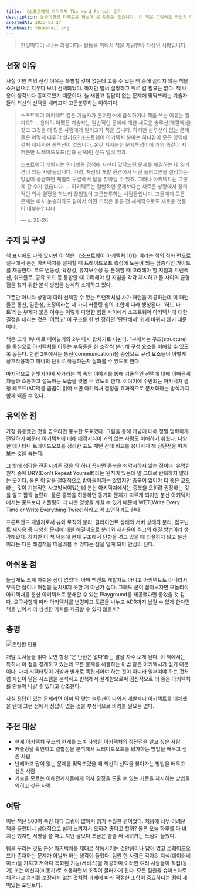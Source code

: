 ```yaml
---
title: 《소프트웨어 아키텍처 The Hard Parts》 읽기
description: 눈송이만큼 다채로운 현실에 은 탄환은 없습니다. 이 책은 그럼에도 최선의 아키텍처를 설계해야 할 때 필요한 지침을 제공합니다.
createdAt: 2023-03-27
thumbnail: thumbnail.png
---
```


> 한빛미디어 \<나는 리뷰어다\> 활동을 위해서 책을 제공받아 작성된 서평입니다.

## 선정 이유

사실 이번 책의 선정 이유는 특별할 것이 없는데 고를 수 있는 책 중에 끌리지 않는 책을 소거법으로 지우다 보니 선택되었다. 하지만 벌써 실망하고 뒤로 갈 필요는 없다. 책 내용이 생각보다 흥미로웠기 때문이다. 늘 새롭고 정답이 없는 문제에 맞닥뜨리는 기술자들이 최선의 선택을 내리고자 고군분투하는 이야기다.

> 소프트웨어 아키텍트 같은 기술자가 콘퍼런스에 참석하거나 책을 쓰는 이유는 뭘까요? … 용어야 어쨌든 기술자는 일반적인 문제에 대한 새로운 솔루션(해결책)을 찾고 그것을 더 많은 사람에게 알리고자 책을 씁니다.
> 하지만 솔루션이 없는 문제들은 어떻게 다뤄야 할까요? 소프트웨어 아키텍처 분야는 하나같이 모든 영역에 걸쳐 제네릭한 솔루션이 없습니다. 온갖 지저분한 문제투성이에 거의 똑같이 지저분한 트레이드오프(상충 관계)만 잔뜩 널려 있죠.
>
> 소프트웨어 개발자는 인터넷을 검색해 자신이 맞닥뜨린 문제를 해결하는 데 일가견이 있는 사람들입니다. 가령, 자신의 개발 환경에서 어떤 플러그인을 설정하는 방법이 궁금하면 재빨리 구글에서 답을 찾아낼 수 있죠.
> 그러나 아키텍트는 그렇게 할 수가 없습니다.
> … 아키텍트는 일반적인 문제보다는 새로운 상황에서 창의적인 의사 결정을 하느라 끊임없이 고군분투하는 사람들입니다. 그들에게 모든 문제는 마치 눈송이와도 같아서 어떤 조직은 물론 전 세계적으로도 새로운 것들이 대부분입니다.
>
> — p. 25-26

## 주제 및 구성

책 표지에도 나와 있지만 이 책은 《소프트웨어 아키텍처 101》이라는 책의 심화 편으로 실무에서 분산 아키텍처를 설계할 때 트레이드오프 측정에 도움이 되는 심층적인 가이드를 제공한다. 코드 변동성, 확장성, 유지보수성 등 분해할 때 고려해야 할 지침과 트랜잭션, 워크플로, 공유 코드 등 통합할 때 고려해야 할 지침을 각각 제시하고 둘 사이의 균형점을 찾기 위한 분석 방법을 상세히 소개하고 있다.

그뿐만 아니라 상황에 따라 선택할 수 있는 트랜잭셔널 사가 패턴을 제공하는데 이 패턴들은 통신, 일관성, 조정이라는 세 가지 커플링 힘의 조합에 따라 생성된다. '하드 파트'라는 부제가 붙은 이유는 이렇게 다양한 힘들 사이에서 소프트웨어 아키텍처에 대한 결정을 내리는 것은 '어렵고' 이 구조를 한 번 정하면 '단단해서' 쉽게 바뀌지 않기 때문이다.

책은 크게 1부 따로 떼어놓기와 2부 다시 합치기로 나뉜다. 1부에서는 구조(structure)를 중심으로 아키텍처를 이루는 부품들을 한 조각씩 분리해 구성 요소를 이해할 수 있도록 돕는다. 한편 2부에서는 통신(communication)을 중심으로 구성 요소들이 어떻게 상호작용하고 하나의 단위로 작동하는지 살펴볼 수 있도록 한다.

마지막으로 한빛가이버 사가라는 책 속의 이야기를 통해 기술적인 선택에 대해 이해관계자들과 소통하고 설득하는 모습을 엿볼 수 있도록 한다. 이야기에 수반되는 아키텍처 결정 레코드(ADR)를 곰곰이 읽어 보면 아키텍처 결정을 효과적으로 문서화하는 방식까지 함께 배울 수 있다.

## 유익한 점

가장 유용했던 것을 꼽으라면 풍부한 도표였다. 그림을 통해 개념에 대해 정말 명확하게 전달하기 때문에 아키텍처에 대해 배경지식이 거의 없는 사람도 이해하기 쉬웠다. 다양한 데이터나 트레이드오프를 정리한 표도 패턴 간에 비교를 용이하게 해 장단점을 따져보는 것을 돕는다.

그 밖에 생각을 전환시켜준 것을 딱 하나 꼽자면 중복을 죄악시하지 않는 점이다. 유명한 원칙 중에 DRY(Don't Repeat Yourself)라는 원칙이 있는데 말 그대로 반복하지 말라는 뜻이다. 물론 이 말을 절대적으로 받아들이지는 않았지만 중복이 없어야 더 좋은 코드라는 것이 기본적인 사고방식이었는데 분산 아키텍처에서는 중복을 오히려 권장하는 것을 알고 깜짝 놀랐다. 물론 중복을 허용하면 동기화 문제가 따르게 되지만 분산 아키텍처에서는 중복보다 커플링이 더 나쁜 영향을 끼칠 수 있기 때문에 WET(Write Every Time or Write Everything Twice)하라고 역 조언하기도 한다.

프론트엔드 개발자로서 뷰와 로직의 분리, 클라이언트 상태와 서버 상태의 분리, 컴포넌트 재사용 등 다양한 문제에 대한 해결책으로 분리와 재사용이 최고의 해결 방법이라 생각해왔다. 하지만 이 책 덕분에 현재 구조에서 난항을 겪고 있을 때 좌절하지 않고 분산이라는 다른 해결책을 떠올려볼 수 있다는 점을 알게 되어 안심이 된다.

## 아쉬운 점

놀랍게도 크게 아쉬운 점이 없었다. 아마 백엔드 개발자도 아니고 아키텍트도 아니라서 부족한 점이나 허점을 눈치채지 못한 게 아닌가 싶다. 그래도 굳이 꼽아보자면 모놀리식 아키텍처를 분산 아키텍처로 분해할 수 있는 Playground를 제공했다면 좋았을 것 같다. 요구사항에 따라 아키텍처를 변경하고 토론을 나누고 ADR까지 남길 수 있게 한다면 책을 넘어서 더 생생한 가치를 제공할 수 있지 않을까?

## 총평

![은탄환 인용](/static/posts/software-architecture-hard-parts/은탄환_인용.jpeg)

개발 도서들을 읽다 보면 항상 '은 탄환은 없다'라는 말을 자주 보게 된다. 이 책에서는 특히나 이 점을 경계하고 있는데 모든 문제를 해결하는 마법 같은 아키텍처가 없기 때문이다. 마치 리팩터링이 개발과 별개로 독립되어야 하는 것이 아니라 일부여야 하는 것처럼 자신이 맡은 시스템을 분석하고 반복해서 설계함으로써 점진적으로 더 좋은 아키텍처를 만들어 나갈 수 있다고 강조한다.

사실 정답이 있는 문제라면 이미 딱 맞는 솔루션이 나와서 개발자나 아키텍트를 대체했을 텐데 그런 점에서 정답이 없는 것을 부정적으로 바라볼 필요는 없다.

## 추천 대상

- 현재 아키텍처 구조의 한계를 느껴 다양한 아키텍처의 장단점을 알고 싶은 사람
- 커플링을 확인하고 결합점을 분석해서 트레이드오프를 평가하는 방법을 배우고 싶은 사람
- 난해하고 답이 없는 문제를 맞닥뜨렸을 때 최선의 선택을 찾아가는 방법을 배우고 싶은 사람
- 기술을 모르는 이해관계자들에게 의사 결정을 도울 수 있는 기준을 제시하는 방법을 익히고 싶은 사람

## 여담

이번 책은 500여 쪽인 데다 그림이 많아서 읽기 수월한 편이었다. 처음에 너무 어려운 책을 골랐더니 상대적으로 쉽게 느껴져서 오히려 좋다고 할까? 물론 오늘 하루를 다 바치긴 했지만 서평을 쓸 때도 지난 글보다 조금은 술술 써 내려가는 느낌이 들었다.

팀을 꾸리는 것도 분산 아키텍처를 제대로 작동시키는 것만큼이나 답이 없고 트레이드오프가 존재하는 문제가 아닐까 하는 생각이 들었다. 팀원 한 사람은 각자의 지식(데이터베이스)을 가지고 저마다 특화된 기능(서비스)을 제공하며 이러한 여러 사람들이 직접(동기) 또는 메신저(비동기)로 소통하면서 조직이 굴러가게 된다. 모든 팀원을 슈퍼스타로 채운다고 승리를 보장하지 않는 것처럼 과제에 따라 적절한 조합이 중요하다는 점이 재미있는 포인트다.
